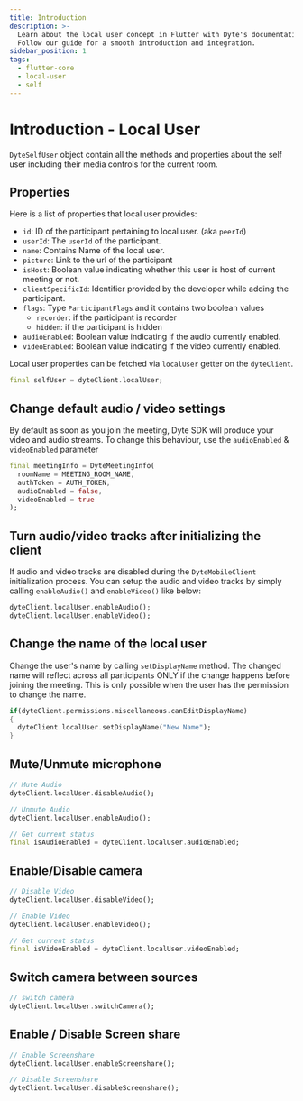 ```yaml
---
title: Introduction
description: >-
  Learn about the local user concept in Flutter with Dyte's documentation.
  Follow our guide for a smooth introduction and integration.
sidebar_position: 1
tags:
  - flutter-core
  - local-user
  - self
---
```


# Introduction - Local User

`DyteSelfUser` object contain all the methods and properties about the self user including their
media controls for the current room.

## Properties

Here is a list of properties that local user provides:

- `id`: ID of the participant pertaining to local user. (aka `peerId`)
- `userId`: The `userId` of the participant.
- `name`: Contains Name of the local user.
- `picture`: Link to the url of the participant
- `isHost`: Boolean value indicating whether this user is host of current
  meeting or not.
- `clientSpecificId`: Identifier provided by the developer while adding the
  participant.
- `flags`: Type `ParticipantFlags` and it contains two boolean values
  - `recorder`: if the participant is recorder
  - `hidden`: if the participant is hidden
- `audioEnabled`: Boolean value indicating if the audio currently enabled.
- `videoEnabled`: Boolean value indicating if the video currently enabled.

Local user properties can be fetched via `localUser` getter on the `dyteClient`.

```dart
final selfUser = dyteClient.localUser;
```

## Change default audio / video settings

By default as soon as you join the meeting, Dyte SDK will produce your video and
audio streams. To change this behaviour, use the `audioEnabled` & `videoEnabled`
parameter

```dart {4,5}
final meetingInfo = DyteMeetingInfo(
  roomName = MEETING_ROOM_NAME,
  authToken = AUTH_TOKEN,
  audioEnabled = false,
  videoEnabled = true
);
```

## Turn audio/video tracks after initializing the client

If audio and video tracks are disabled during the `DyteMobileClient`
initialization process. You can setup the audio and video tracks by simply
calling `enableAudio()` and `enableVideo()` like below:

```dart
dyteClient.localUser.enableAudio();
dyteClient.localUser.enableVideo();
```

## Change the name of the local user

Change the user's name by calling `setDisplayName` method. The changed name will
reflect across all participants ONLY if the change happens before joining the
meeting. This is only possible when the user has the permission to change the name.

```dart
if(dyteClient.permissions.miscellaneous.canEditDisplayName)
{
  dyteClient.localUser.setDisplayName("New Name");
}
```

## Mute/Unmute microphone

```dart
// Mute Audio
dyteClient.localUser.disableAudio();

// Unmute Audio
dyteClient.localUser.enableAudio();

// Get current status
final isAudioEnabled = dyteClient.localUser.audioEnabled;
```

## Enable/Disable camera

```dart
// Disable Video
dyteClient.localUser.disableVideo();

// Enable Video
dyteClient.localUser.enableVideo();

// Get current status
final isVideoEnabled = dyteClient.localUser.videoEnabled;
```

## Switch camera between sources

```dart
// switch camera
dyteClient.localUser.switchCamera();
```

## Enable / Disable Screen share

```dart
// Enable Screenshare
dyteClient.localUser.enableScreenshare();

// Disable Screenshare
dyteClient.localUser.disableScreenshare();
```


<head>
  <title>Flutter Core Introduction</title>
</head>
